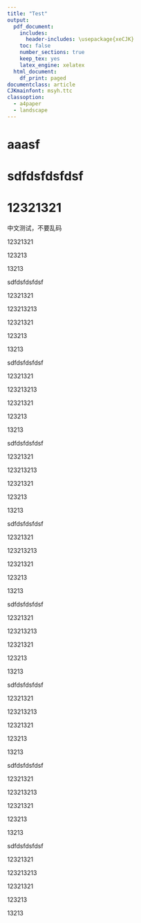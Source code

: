 ```yaml
---
title: "Test"
output: 
  pdf_document:
    includes:
      header-includes: \usepackage{xeCJK}
    toc: false
    number_sections: true
    keep_tex: yes
    latex_engine: xelatex
  html_document:
    df_print: paged
documentclass: article
CJKmainfont: msyh.ttc
classoption: 
  - a4paper
  - landscape
---
```



# aaasf

# sdfdsfdsfdsf

# 12321321

中文测试，不要乱码

12321321

123213

13213

sdfdsfdsfdsf

12321321

123213213

12321321

123213

13213

sdfdsfdsfdsf

12321321

123213213

12321321

123213

13213

sdfdsfdsfdsf

12321321

123213213

12321321

123213

13213

sdfdsfdsfdsf

12321321

123213213

12321321

123213

13213

sdfdsfdsfdsf

12321321

123213213

12321321

123213

13213

sdfdsfdsfdsf

12321321

123213213

12321321

123213

13213

sdfdsfdsfdsf

12321321

123213213

12321321

123213

13213

sdfdsfdsfdsf

12321321

123213213

12321321

123213

13213

